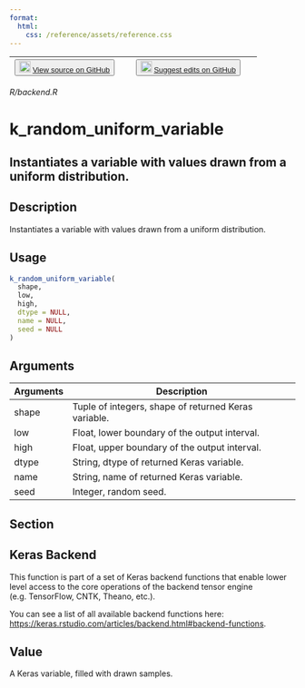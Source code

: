 ```yaml
---
format:
  html:
    css: /reference/assets/reference.css
---
```


| <button class="button"> ![](/reference/assets/GitHub-Mark-32px.png){width="20"} [View source on GitHub](https://github.com/rstudio/keras//blob/main/R/backend.R) </button> | <button class="button"> ![](/reference/assets/GitHub-Mark-32px.png){width="20"} [Suggest edits on GitHub](https://github.com/rstudio/keras//edit/main/R/backend.R) </button> |
|:------------------------------:|:--------------------------------------:|

*R/backend.R*

# k_random_uniform_variable

## Instantiates a variable with values drawn from a uniform distribution.

## Description
Instantiates a variable with values drawn from a uniform distribution. 


## Usage
```r
k_random_uniform_variable( 
  shape, 
  low, 
  high, 
  dtype = NULL, 
  name = NULL, 
  seed = NULL 
) 
```

## Arguments
|Arguments|Description|
|---|---|
| shape | Tuple of integers, shape of returned Keras variable. |
| low | Float, lower boundary of the output interval. |
| high | Float, upper boundary of the output interval. |
| dtype | String, dtype of returned Keras variable. |
| name | String, name of returned Keras variable. |
| seed | Integer, random seed. |


## Section

## Keras Backend

This function is part of a set of Keras backend functions that enable lower level access to the core operations of the backend tensor engine (e.g. TensorFlow, CNTK, Theano, etc.). 

You can see a list of all available backend functions here: [https://keras.rstudio.com/articles/backend.html#backend-functions](https://keras.rstudio.com/articles/backend.html#backend-functions). 

## Value
A Keras variable, filled with drawn samples. 




